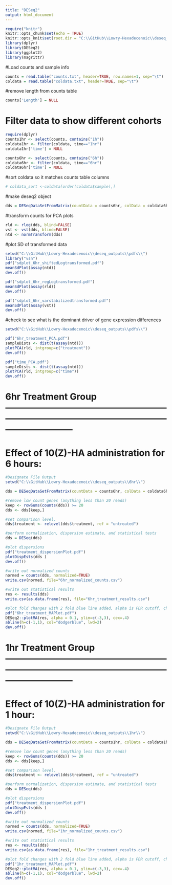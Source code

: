 ```yaml
---
title: "DESeq2"
output: html_document
---
```


```r
require("knitr")
knitr::opts_chunk$set(echo = TRUE)
knitr::opts_knit$set(root.dir = "C:\\GitHub\\Lowry-Hexadecenoic\\deseq_outputs\\")
library(dplyr)
library(DESeq2)
library(ggplot2)
library(magrittr)
```

#Load counts and sample info
```r
counts = read.table("counts.txt", header=TRUE, row.names=1, sep="\t")
coldata = read.table("coldata.txt", header=TRUE, sep="\t")
```

#remove length from counts table
```r
counts['Length'] = NULL
```

# Filter data to show different cohorts

```r
require(dplyr)
counts1hr <- select(counts, contains("1h"))
coldata1hr <- filter(coldata, time=="1hr")
coldata1hr['time'] = NULL

counts6hr <- select(counts, contains("6h"))
coldata6hr <- filter(coldata, time=="6hr")
coldata6hr['time'] = NULL
```

#sort coldata so it matches counts table columns
```r
# coldata_sort <-coldata[order(coldata$sample),]
```


#make deseq2 object
```r
dds = DESeqDataSetFromMatrix(countData = counts6hr, colData = coldata6hr, design = ~ mouse + treatment)
```

#transform counts for PCA plots
```r
rld <- rlog(dds, blind=FALSE)
vst <- vst(dds, blind=FALSE)
ntd <- normTransform(dds)
```

#plot SD of transformed data
```r
setwd("C:\\GitHub\\Lowry-Hexadecenoic\\deseq_outputs\\pdfs\\")
library("vsn")
pdf("sdplot_6hr_shiftedLogtransformed.pdf")
meanSdPlot(assay(ntd))
dev.off()

pdf("sdplot_6hr_regLogtransformed.pdf")
meanSdPlot(assay(rld))
dev.off()

pdf("sdplot_6hr_varstabilizedtransformed.pdf")
meanSdPlot(assay(vst))
dev.off()
```

#check to see what is the dominant driver of gene expression differences
```r
setwd("C:\\GitHub\\Lowry-Hexadecenoic\\deseq_outputs\\pdfs\\")

pdf("6hr_treatment_PCA.pdf")
sampleDists <- dist(t(assay(ntd)))
plotPCA(rld, intgroup=c("treatment"))
dev.off()

pdf("time_PCA.pdf")
sampleDists <- dist(t(assay(ntd)))
plotPCA(rld, intgroup=c("time"))
dev.off()
```


# 6hr Treatment Group -----------------------------------------------------------------------------------------------------------------------------------

# Effect of 10(Z)-HA administration for 6 hours:
```r
#Designate File Output
setwd("C:\\GitHub\\Lowry-Hexadecenoic\\deseq_outputs\\6hr\\")

dds = DESeqDataSetFromMatrix(countData = counts6hr, colData = coldata6hr, design = ~  mouse + treatment)

#remove low count genes (anything less than 20 reads)
keep <- rowSums(counts(dds)) >= 20
dds <- dds[keep,]

#set comparison level, 
dds$treatment <- relevel(dds$treatment, ref = "untreated")

#perform normalization, dispersion estimate, and statistical tests
dds = DESeq(dds)

#plot dispersions
pdf("treatment_dispersionPlot.pdf")
plotDispEsts(dds )
dev.off()

#write out normalized counts
normed = counts(dds, normalized=TRUE)
write.csv(normed, file="6hr_normalized_counts.csv")

#write out statistical results
res <- results(dds)
write.csv(as.data.frame(res), file="6hr_treatment_results.csv")

#plot fold changes with 2 fold blue line added, alpha is FDR cutoff, change to whatever cutoff you want
pdf("6hr_treatment_MAPlot.pdf")
DESeq2::plotMA(res, alpha = 0.1, ylim=c(-3,3), cex=.4)
abline(h=c(-1,1), col="dodgerblue", lwd=2)
dev.off()

```

# 1hr Treatment Group -----------------------------------------------------------------------------------------------------------------------------------

# Effect of 10(Z)-HA administration for 1 hour:
```r
#Designate File Output
setwd("C:\\GitHub\\Lowry-Hexadecenoic\\deseq_outputs\\1hr\\")

dds = DESeqDataSetFromMatrix(countData = counts1hr, colData = coldata1hr, design = ~ treatment)

#remove low count genes (anything less than 20 reads)
keep <- rowSums(counts(dds)) >= 20
dds <- dds[keep,]

#set comparison level, 
dds$treatment <- relevel(dds$treatment, ref = "untreated")

#perform normalization, dispersion estimate, and statistical tests
dds = DESeq(dds)

#plot dispersions
pdf("treatment_dispersionPlot.pdf")
plotDispEsts(dds )
dev.off()

#write out normalized counts
normed = counts(dds, normalized=TRUE)
write.csv(normed, file="1hr_normalized_counts.csv")

#write out statistical results
res <- results(dds)
write.csv(as.data.frame(res), file="1hr_treatment_results.csv")

#plot fold changes with 2 fold blue line added, alpha is FDR cutoff, change to whatever cutoff you want
pdf("1hr_treatment_MAPlot.pdf")
DESeq2::plotMA(res, alpha = 0.1, ylim=c(-3,3), cex=.4)
abline(h=c(-1,1), col="dodgerblue", lwd=2)
dev.off()

```
